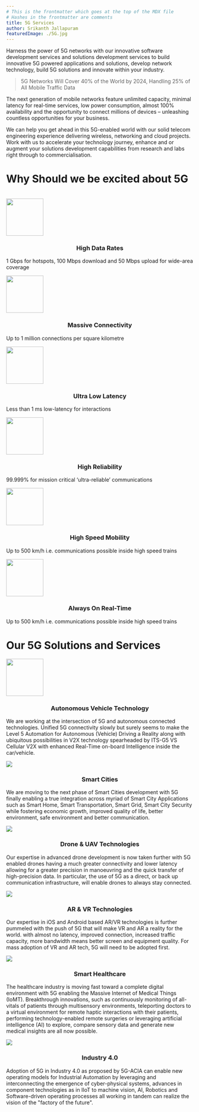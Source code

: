```yaml
---
# This is the frontmatter which goes at the top of the MDX file
# Hashes in the frontmatter are comments
title: 5G Services 
author: Srikanth Jallapuram
featuredImage: ./5G.jpg
---
```



Harness the power of 5G networks with our innovative software development services and solutions development services to build innovative 5G powered applications and solutions, develop network technology, build 5G solutions and innovate within your industry.

> 5G Networks Will Cover 40% of the World by 2024, Handling 25% of All Mobile Traffic Data

The next generation of mobile networks feature unlimited capacity, minimal latency for real-time services, low power consumption, almost 100% availability and the opportunity to connect millions of devices – unleashing countless opportunities for your business.

We can help you get ahead in this 5G-enabled world with our solid telecom engineering experience delivering wireless, networking and cloud projects. Work with us to accelerate your technology journey, enhance and or augment your solutions development capabilities from research and labs right through to commercialisation.


# Why Should we be excited about 5G 
<br/>
<span class="grid-w">

<span> 
<img src="./images/speed.svg" width="100" class="center"/>
<h3 style="text-align:center"> High Data Rates </h3>
<p> 1 Gbps for hotspots, 100 Mbps download and 50 Mbps upload for wide-area coverage </p>
</span>

<span> 
<img src="./images/wifi.svg" width="100" class="center"/>
<h3 style="text-align:center"> Massive Connectivity </h3>
<p> Up to 1 million connections per square kilometre </p>
</span>

<span> 
<img src="./images/latency.svg" width="100px" class="center"/>
<h3 style="text-align:center"> Ultra Low Latency </h3>
<p> Less than 1 ms low-latency for interactions </p>
</span>

<span> 
<img src="./images/reliability.svg" width="100" class="center"/>
<h3 style="text-align:center"> High Reliability </h3>
<p> 99.999% for mission critical ‘ultra-reliable’ communications </p>
</span>

<span> 
<img src="./images/train.svg" width="100" class="center"/>
<h3 style="text-align:center"> High Speed Mobility </h3>
<p> Up to 500 km/h i.e. communications possible inside high speed trains </p>
</span>

<span> 
<img src="./images/time.svg" width="100" class="center"/>
<h3 style="text-align:center"> Always On Real-Time </h3>
<p> Up to 500 km/h i.e. communications possible inside high speed trains </p>
</span>

</span>


# Our 5G Solutions and Services 

<span class="grid-pf">	

<span class="pf-box"> 
<img src="./images/car.svg" width="100" class="center"/>
<h3 style="text-align:center"> Autonomous Vehicle Technology </h3>
<p>
We are working at the intersection of 5G and autonomous connected technologies. Unified 5G connectivity slowly but surely seems to make the Level 5 Automation for Autonomous (Vehicle) Driving a Reality along with ubiquitous possibilities in V2X technology spearheaded by ITS-G5 VS Cellular V2X with enhanced Real-Time on-board Intelligence inside the car/vehicle.
</p>
</span>

<span class="pf-box"> 
<img src="./images/smart-city.svg" class="center"/>
<h3 style="text-align:center"> Smart Cities </h3>
<p>
We are moving to the next phase of Smart Cities development with 5G finally enabling a true integration across myriad of Smart City Applications such as  Smart Home, Smart Transportation, Smart Grid, Smart City Security while fostering economic growth, improved quality of life, better environment, safe environment and better communication.
</p>
</span>

<span class="pf-box"> 
<img src="./images/drone.svg" class="center"/>
<h3 style="text-align:center"> Drone &amp; UAV Technologies </h3>
<p>
Our expertise in advanced drone development is now taken further with 5G enabled drones having a much greater connectivity and lower latency allowing for a greater precision in manoeuvring and the quick transfer of high-precision data. In particular, the use of 5G as a direct, or back up communication infrastructure, will enable drones to always stay connected.
</p>
</span>

<span class="pf-box"> 
<img src="./images/vr-glasses.svg" class="center"/>
<h3 style="text-align:center"> AR &amp; VR Technologies</h3>
<p>
Our expertise in iOS and Android based AR/VR technologies is further pummeled with the push of 5G that will make VR and AR a reality for the world. with almost no latency, improved connection, increased traffic capacity, more bandwidth means better screen and equipment quality. For mass adoption of VR and AR tech, 5G will need to be adopted first.
</p>
</span>

<span class="pf-box"> 
<img src="./images/laptop.svg" class="center"/>
<h3 style="text-align:center"> Smart Healthcare </h3>
<p>
The healthcare industry is moving fast toward a complete digital environment with 5G enabling the Massive Internet of Medical Things (IoMT). Breakthrough innovations, such as continuously monitoring of all-vitals of patients through multisensory environments, teleporting doctors to a virtual environment for remote haptic interactions with their patients, performing technology-enabled remote surgeries or leveraging artificial intelligence (AI) to explore, compare sensory data and generate new medical insights are all now possible.
</p>
</span>

<span class="pf-box"> 
<img src="./images/industry.svg" class="center"/>
<h3 style="text-align:center"> Industry 4.0 </h3>
<p> Adoption of 5G in Industry 4.0 as proposed by 5G-ACIA can enable new operating models for Industrial Automation by leveraging and interconnecting the emergence of cyber-physical systems, advances in component technologies as in IIoT to machine vision, AI, Robotics and Software-driven operating processes all working in tandem can realize the vision of the "factory of the future".
</p>
</span>


</span>


